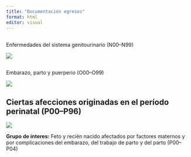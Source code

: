 ```yaml
---
title: "Documentación egresos"
format: html
editor: visual
---
```


## 

Enfermedades del sistema genitourinario (N00--N99)

![](images/paste-F9BB3576.png)

## 

Embarazo, parto y puerperio (O00--O99)

![](images/paste-C56859BB.png)

## Ciertas afecciones originadas en el período perinatal (P00--P96)

![](images/paste-B593449F.png)

**Grupo de interes:** Feto y recién nacido afectados por factores maternos y por complicaciones del embarazo, del trabajo de parto y del parto (P00--P04)
